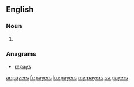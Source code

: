 ==English==

===Noun===
{{head|en|noun plural form}}

# {{plural of|payer|lang=en}}

===Anagrams===
* [[repays#English|repays]]

[[ar:payers]]
[[fr:payers]]
[[ku:payers]]
[[my:payers]]
[[sv:payers]]